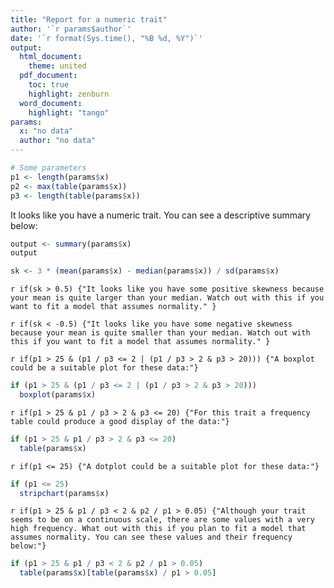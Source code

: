```yaml
---
title: "Report for a numeric trait"
author: '`r params$author`'
date: '`r format(Sys.time(), "%B %d, %Y")`'
output: 
  html_document:
    theme: united
  pdf_document:
    toc: true
    highlight: zenburn
  word_document:
    highlight: "tango"
params: 
  x: "no data"
  author: "no data"
---
```


```r
# Some parameters
p1 <- length(params$x)
p2 <- max(table(params$x))
p3 <- length(table(params$x))
```

It looks like you have a numeric trait. You can see a descriptive summary below:
```r
output <- summary(params$x)
output
```

```r
sk <- 3 * (mean(params$x) - median(params$x)) / sd(params$x)
```

`r if(sk > 0.5) {"It looks like you have some positive skewness because your mean is quite larger than your median. Watch out with this if you want to fit a model that assumes normality." }`

`r if(sk < -0.5) {"It looks like you have some negative skewness because your mean is quite smaller than your median. Watch out with this if you want to fit a model that assumes normality." }`

`r if(p1 > 25 & (p1 / p3 <= 2 | (p1 / p3 > 2 & p3 > 20))) {"A boxplot could be a suitable plot for these data:"}`

```r
if (p1 > 25 & (p1 / p3 <= 2 | (p1 / p3 > 2 & p3 > 20)))
  boxplot(params$x)
```
`r if(p1 > 25 & p1 / p3 > 2 & p3 <= 20) {"For this trait a frequency table could produce a good display of the data:"}`

```r
if (p1 > 25 & p1 / p3 > 2 & p3 <= 20)
  table(params$x)
```

`r if(p1 <= 25) {"A dotplot could be a suitable plot for these data:"}`

```r
if (p1 <= 25)
  stripchart(params$x)
```

`r if(p1 > 25 & p1 / p3 < 2 & p2 / p1 > 0.05) {"Although your trait seems to be on a continuous scale, there are some values with a very high frequency. What out with this if you plan to fit a model that assumes normality. You can see these values and their frequency below:"}`

```r
if (p1 > 25 & p1 / p3 < 2 & p2 / p1 > 0.05)
  table(params$x)[table(params$x) / p1 > 0.05]
```
